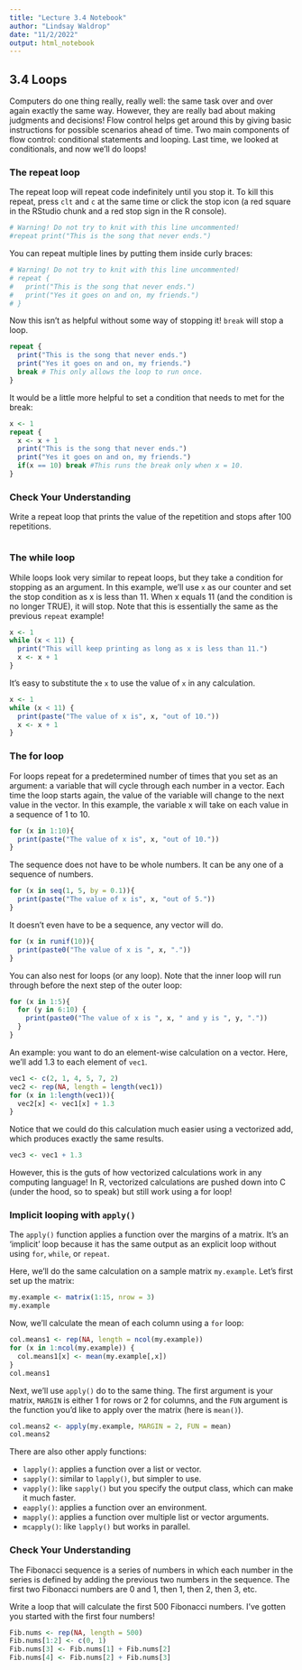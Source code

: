 ```yaml
---
title: "Lecture 3.4 Notebook"
author: "Lindsay Waldrop"
date: "11/2/2022"
output: html_notebook
---
```



## 3.4 Loops

Computers do one thing really, really well: the same task over and over again exactly the same way. However, they are really bad about making judgments and decisions! Flow control helps get around this by giving basic instructions for possible scenarios ahead of time. Two main components of flow control: conditional statements and looping. Last time, we looked at conditionals, and now we'll do loops!

### The repeat loop

The repeat loop will repeat code indefinitely until you stop it. To kill this repeat, press `clt` and `c` at the same time or click the stop icon (a red square in the RStudio chunk and a red stop sign in the R console). 

```r
# Warning! Do not try to knit with this line uncommented! 
#repeat print("This is the song that never ends.")
```

You can repeat multiple lines by putting them inside curly braces:

```r
# Warning! Do not try to knit with this line uncommented! 
# repeat {
#   print("This is the song that never ends.")
#   print("Yes it goes on and on, my friends.")
# }
```

Now this isn't as helpful without some way of stopping it! `break` will stop a loop. 

```r
repeat {
  print("This is the song that never ends.")
  print("Yes it goes on and on, my friends.")
  break # This only allows the loop to run once.
}
```

It would be a little more helpful to set a condition that needs to met for the break: 

```r
x <- 1
repeat {
  x <- x + 1
  print("This is the song that never ends.")
  print("Yes it goes on and on, my friends.")
  if(x == 10) break #This runs the break only when x = 10. 
}
```

### Check Your Understanding

Write a repeat loop that prints the value of the repetition and stops after 100 repetitions. 

```r

```

### The while loop

While loops look very similar to repeat loops, but they take a condition for stopping as an argument. In this example, we'll use `x` as our counter and set the stop condition as x is less than 11. When x equals 11 (and the condition is no longer TRUE), it will stop. Note that this is essentially the same as the previous `repeat` example!

```r
x <- 1
while (x < 11) {
  print("This will keep printing as long as x is less than 11.")
  x <- x + 1
}
```
It’s easy to substitute the `x` to use the value of `x` in any calculation.

```r
x <- 1
while (x < 11) {
  print(paste("The value of x is", x, "out of 10."))
  x <- x + 1
}
```
### The for loop

For loops repeat for a predetermined number of times that you set as an argument: a variable that will cycle through each number in a vector. Each time the loop starts again, the value of the variable will change to the next value in the vector. In this example, the variable x will take on each value in a sequence of 1 to 10. 

```r
for (x in 1:10){
  print(paste("The value of x is", x, "out of 10."))
}
```

The sequence does not have to be whole numbers. It can be any one of a sequence of numbers. 

```r
for (x in seq(1, 5, by = 0.1)){
  print(paste("The value of x is", x, "out of 5."))
}
```

It doesn't even have to be a sequence, any vector will do. 

```r
for (x in runif(10)){
  print(paste0("The value of x is ", x, "."))
}
```

You can also nest for loops (or any loop). Note that the inner loop will run through before the next step of the outer loop: 

```r
for (x in 1:5){
  for (y in 6:10) {
    print(paste0("The value of x is ", x, " and y is ", y, "."))
  }
}
```

An example: you want to do an element-wise calculation on a vector. Here, we’ll add 1.3 to each element of `vec1`. 

```r
vec1 <- c(2, 1, 4, 5, 7, 2)
vec2 <- rep(NA, length = length(vec1))
for (x in 1:length(vec1)){
  vec2[x] <- vec1[x] + 1.3
}
```

Notice that we could do this calculation much easier using a vectorized add, which produces exactly the same results. 
```r
vec3 <- vec1 + 1.3
```
However, this is the guts of how vectorized calculations work in any computing language! In R, vectorized calculations are pushed down into C (under the hood, so to speak) but still work using a for loop! 

### Implicit looping with `apply()`

The `apply()` function applies a function over the margins of a matrix. It’s an ‘implicit’ loop because it has the same output as an explicit loop without using `for`, `while`, or `repeat`. 

Here, we'll do the same calculation on a sample matrix `my.example`. Let's first set up the matrix: 
```r
my.example <- matrix(1:15, nrow = 3)
my.example
```
Now, we'll calculate the mean of each column using a `for` loop:
```r
col.means1 <- rep(NA, length = ncol(my.example)) 
for (x in 1:ncol(my.example)) {
  col.means1[x] <- mean(my.example[,x])
}
col.means1
```

Next, we'll use `apply()` do to the same thing. The first argument is your matrix, `MARGIN` is either 1 for rows or 2 for columns, and the `FUN` argument is the function you'd like to apply over the matrix (here is `mean()`).
```r
col.means2 <- apply(my.example, MARGIN = 2, FUN = mean)
col.means2
```

There are also other apply functions: 

 * `lapply()`: applies a function over a list or vector. 
 * `sapply()`: similar to `lapply()`, but simpler to use. 
 * `vapply()`: like `sapply()` but you specify the output class, which can make it much faster. 
 * `eapply()`: applies a function over an environment. 
 * `mapply()`: applies a function over multiple list or vector arguments. 
 * `mcapply()`: like `lapply()` but works in parallel. 

### Check Your Understanding

The Fibonacci sequence is a series of numbers in which each number in the series is defined by adding the previous two numbers in the sequence. The first two Fibonacci numbers are 0 and 1, then 1, then 2, then 3, etc. 

Write a loop that will calculate the first 500 Fibonacci numbers. I've gotten you started with the first four numbers! 

```r
Fib.nums <- rep(NA, length = 500)
Fib.nums[1:2] <- c(0, 1)
Fib.nums[3] <- Fib.nums[1] + Fib.nums[2]
Fib.nums[4] <- Fib.nums[2] + Fib.nums[3]

```
